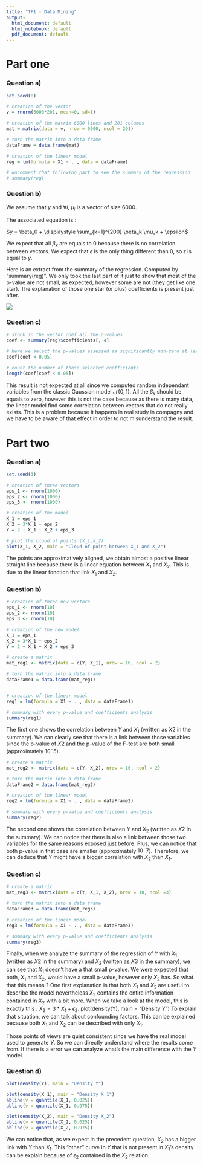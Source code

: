 ```yaml
---
title: "TP1 - Data Mining"
output:
  html_document: default
  html_notebook: default
  pdf_document: default
---
```


# Part one

### Question a)

```r

set.seed(0)

# creation of the vector
v = rnorm(6000*201, mean=0, sd=1)

# creation of the matrix 6000 lines and 201 columns
mat = matrix(data = v, nrow = 6000, ncol = 201)

# turn the matrix into a data frame
dataFrame = data.frame(mat)

# creation of the linear model
reg = lm(formula = X1 ~ . , data = dataFrame)

# uncomment that following part to see the summary of the regression
# summary(reg)

```

### Question b)

We assume that $y$ and $\forall i$, $\mu_i$ is a vector of size $6000$.

\begin{bmatrix}
y & \mu_1 & \mu_2 & \cdots & \mu_{200} \\
\end{bmatrix}

The associated equation is :

$y = \beta_0 + \displaystyle \sum_{k=1}^{200} \beta_k \mu_k + \epsilon$

We expect that all $\beta_k$ are equals to $0$ because there is no correlation between vectors. We expect that $\epsilon$ is the only thing different than $0$, so $\epsilon$ is equal to $y$.

Here is an extract from the summary of the regression. Computed by "summary(reg)". We only took the last part of it just to show that most of the p-value are not small, as expected, however some are not (they get like one star). The explanation of those one star (or plus) coefficients is present just after.

![](./brief_summary_1.png)

### Question c)

```r

# stock in the vector coef all the p-values
coef <- summary(reg)$coefficients[, 4]

# here we select the p-values assessed as significantly non-zero at level 5%
coef[coef < 0.05]

# count the number of those selected coefficients
length(coef[coef < 0.05])

```

This result is not expected at all since we computed random independant variables from the classic Gaussian model $\mathcal{N}(0, 1)$. All the $\beta_k$ should be equals to zero, however this is not the case because as there is many data, the linear model find some correlation between vectors that do not really exists. This is a problem because it happens in real study in compagny and we have to be aware of that effect in order to not misunderstand the result.

# Part two

### Question a)

```r

set.seed(3)

# creation of three vectors
eps_1 <- rnorm(1000)
eps_2 <- rnorm(1000)
eps_3 <- rnorm(1000)

# creation of the model
X_1 = eps_1
X_2 = 3*X_1 + eps_2
Y = 2 + X_1 + X_2 + eps_3

# plot the cloud of points (X_1,X_2)
plot(X_1, X_2, main = "Cloud of point between X_1 and X_2")

```

The points are approximatively aligned, we obtain almost a positive linear straight line because there is a linear equation between $X_1$ and $X_2$. This is due to the linear fonction that link $X_1$ and $X_2$.

### Question b)

```r

# creation of three new vectors
eps_1 <- rnorm(10)
eps_2 <- rnorm(10)
eps_3 <- rnorm(10)

# creation of the new model
X_1 = eps_1
X_2 = 3*X_1 + eps_2
Y = 2 + X_1 + X_2 + eps_3

# create a matrix
mat_reg1 <- matrix(data = c(Y, X_1), nrow = 10, ncol = 2)

# turn the matrix into a data frame
dataFrame1 = data.frame(mat_reg1)


# creation of the linear model
reg1 = lm(formula = X1 ~ . , data = dataFrame1)

# summary with every p-value and coefficients analysis
summary(reg1)

```

The first one shows the correlation between $Y$ and $X_1$ (written as $X2$ in the summary). We can clearly see that there is a link between those variables since the p-value of $X2$ and the p-value of the F-test are both small (approximately $10^-5$).

```r

# create a matrix
mat_reg2 <- matrix(data = c(Y, X_2), nrow = 10, ncol = 2)

# turn the matrix into a data frame
dataFrame2 = data.frame(mat_reg2)

# creation of the linear model
reg2 = lm(formula = X1 ~ . , data = dataFrame2)

# summary with every p-value and coefficients analysis
summary(reg2)
```

The second one shows the correlation between $Y$ and $X_2$ (written as $X2$ in the summary). We can notice that there is also a link between those two variables for the same reasons exposed just before. Plus, we can notice that both p-value in that case are smaller (approximately $10^-7$). Therefore, we can deduce that $Y$ might have a bigger correlation with $X_2$ than $X_1$.

### Question c)

```r

# create a matrix
mat_reg3 <- matrix(data = c(Y, X_1, X_2), nrow = 10, ncol =3)

# turn the matrix into a data frame
dataFrame3 = data.frame(mat_reg3)

# creation of the linear model
reg3 = lm(formula = X1 ~ . , data = dataFrame3)

# summary with every p-value and coefficients analysis
summary(reg3)

```

Finally, when we analyze the summary of the regression of $Y$ with $X_1$ (written as $X2$ in the summary) and $X_2$ (written as $X3$ in the summary), we can see that $X_1$ doesn't have a that small p-value. We were expected that both, $X_1$ and $X_2$, would have a small p-value, however only $X_2$ has. So what that this means ? One first explanation is that both $X_1$ and $X_2$ are useful to describe the model nevertheless $X_2$ contains the entire information contained in $X_2$ with a bit more. When we take a look at the model, this is exactly this : $X_2 = 3*X_1 + \epsilon_2$.
plot(density(Y), main = "Density Y")
To explain that situation, we can talk about confounding factors. This can be explained because both $X_1$ and $X_2$ can be described with only $X_1$.

Those points of views are quiet consistent since we have the real model used to generate $Y$. So we can directly understand where the results come from. If there is a error we can analyze what's the main difference with the $Y$ model.


### Question d)

```r

plot(density(Y), main = "Density Y")

plot(density(X_1), main = "Density X_1")
abline(v = quantile(X_1, 0.025))
abline(v = quantile(X_1, 0.975))

plot(density(X_2), main = "Density X_2")
abline(v = quantile(X_2, 0.025))
abline(v = quantile(X_2, 0.975))

```

We can notice that, as we expect in the precedent question, $X_2$ has a bigger link with $Y$ than $X_1$. This "other" curve in $Y$ that is not present in $X_1$'s density can be explain because of $\epsilon_2$ contained in the $X_2$ relation.









